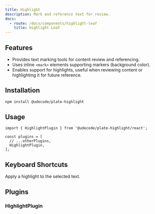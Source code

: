 ```yaml
---
title: Highlight
description: Mark and reference text for review.
docs:
  - route: /docs/components/highlight-leaf
    title: Highlight Leaf
---
```


<ComponentPreview name="playground-demo" id="highlight" />

<PackageInfo>

## Features

- Provides text marking tools for content review and referencing.
- Uses inline `<mark>` elements supporting markers (background color).
- Enables support for highlights, useful when reviewing content or highlighting it for future reference.

</PackageInfo>

## Installation

```bash
npm install @udecode/plate-highlight
```

## Usage

```tsx
import { HighlightPlugin } from '@udecode/plate-highlight/react';

const plugins = [
  // ...otherPlugins,
  HighlightPlugin,
];
```

## Keyboard Shortcuts

<KeyTable>
  <KeyTableItem hotkey="Cmd + Shift + H">
    Apply a highlight to the selected text.
  </KeyTableItem>
</KeyTable>

## Plugins

### HighlightPlugin
